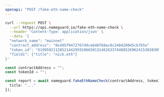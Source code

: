 ```yaml
---
openapi: "POST /fake-eth-name-check"
---
```


<RequestExample>

```bash cURL
curl --request POST \
  --url https://api.nameguard.io/fake-eth-name-check \
  --header 'Content-Type: application/json' \
  --data '{
  "network_name": "mainnet"
  "contract_address": "0x495f947276749ce646f68ac8c248420045cb7b5e"
  "token_id": "61995921128521442959106650131462633744885269624153038309795231243542768648193"
  "fields": {"title": "nick.eth"}
}'
```

```ts SDK
const contractAddress = "";
const tokenId = "";

const report = await nameguard.fakeEthNameCheck(contractAddress, tokenId, {
  title: "..."
});
```

</RequestExample>
